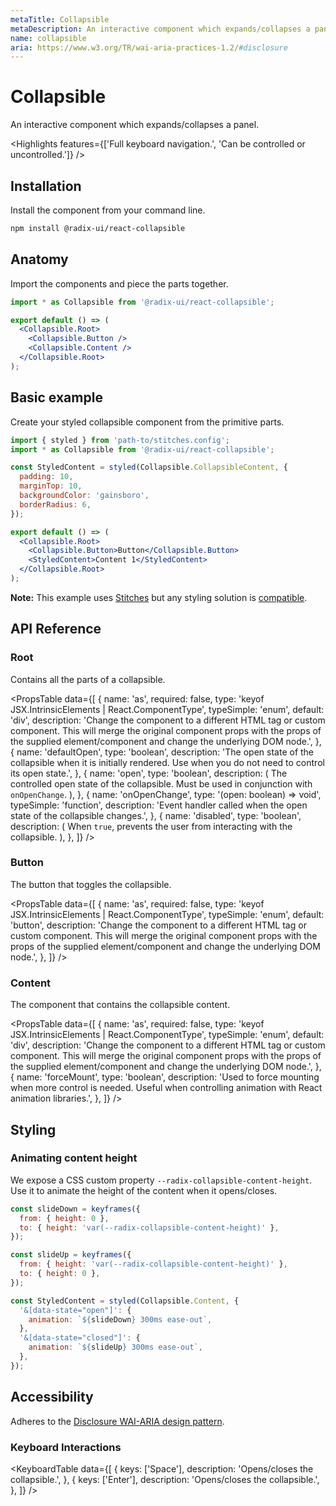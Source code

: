 ```yaml
---
metaTitle: Collapsible
metaDescription: An interactive component which expands/collapses a panel.
name: collapsible
aria: https://www.w3.org/TR/wai-aria-practices-1.2/#disclosure
---
```


# Collapsible

<Description>
  An interactive component which expands/collapses a panel.
</Description>

<Highlights
  features={['Full keyboard navigation.', 'Can be controlled or uncontrolled.']}
/>

## Installation

Install the component from your command line.

```bash
npm install @radix-ui/react-collapsible
```

## Anatomy

Import the components and piece the parts together.

```jsx
import * as Collapsible from '@radix-ui/react-collapsible';

export default () => (
  <Collapsible.Root>
    <Collapsible.Button />
    <Collapsible.Content />
  </Collapsible.Root>
);
```

## Basic example

Create your styled collapsible component from the primitive parts.

```jsx
import { styled } from 'path-to/stitches.config';
import * as Collapsible from '@radix-ui/react-collapsible';

const StyledContent = styled(Collapsible.CollapsibleContent, {
  padding: 10,
  marginTop: 10,
  backgroundColor: 'gainsboro',
  borderRadius: 6,
});

export default () => (
  <Collapsible.Root>
    <Collapsible.Button>Button</Collapsible.Button>
    <StyledContent>Content 1</StyledContent>
  </Collapsible.Root>
);
```

<Note>

**Note:** This example uses [Stitches](https://stitches.dev) but any styling solution is [compatible](/docs/primitives/overview/styling).

</Note>

## API Reference

### Root

Contains all the parts of a collapsible.

<PropsTable
  data={[
    {
      name: 'as',
      required: false,
      type: 'keyof JSX.IntrinsicElements | React.ComponentType<any>',
      typeSimple: 'enum',
      default: 'div',
      description:
        'Change the component to a different HTML tag or custom component. This will merge the original component props with the props of the supplied element/component and change the underlying DOM node.',
    },
    {
      name: 'defaultOpen',
      type: 'boolean',
      description:
        'The open state of the collapsible when it is initially rendered. Use when you do not need to control its open state.',
    },
    {
      name: 'open',
      type: 'boolean',
      description: (
        <span>
          The controlled open state of the collapsible. Must be used in
          conjunction with <Code>onOpenChange</Code>.
        </span>
      ),
    },
    {
      name: 'onOpenChange',
      type: '(open: boolean) => void',
      typeSimple: 'function',
      description:
        'Event handler called when the open state of the collapsible changes.',
    },
    {
      name: 'disabled',
      type: 'boolean',
      description: (
        <span>
          When <Code>true</Code>, prevents the user from interacting with the
          collapsible.
        </span>
      ),
    },
  ]}
/>

### Button

The button that toggles the collapsible.

<PropsTable
  data={[
    {
      name: 'as',
      required: false,
      type: 'keyof JSX.IntrinsicElements | React.ComponentType<any>',
      typeSimple: 'enum',
      default: 'button',
      description:
        'Change the component to a different HTML tag or custom component. This will merge the original component props with the props of the supplied element/component and change the underlying DOM node.',
    },
  ]}
/>

### Content

The component that contains the collapsible content.

<PropsTable
  data={[
    {
      name: 'as',
      required: false,
      type: 'keyof JSX.IntrinsicElements | React.ComponentType<any>',
      typeSimple: 'enum',
      default: 'div',
      description:
        'Change the component to a different HTML tag or custom component. This will merge the original component props with the props of the supplied element/component and change the underlying DOM node.',
    },
    {
      name: 'forceMount',
      type: 'boolean',
      description:
        'Used to force mounting when more control is needed. Useful when controlling animation with React animation libraries.',
    },
  ]}
/>

## Styling

### Animating content height

We expose a CSS custom property `--radix-collapsible-content-height`.<br />Use it to animate the height of the content when it opens/closes.

```jsx
const slideDown = keyframes({
  from: { height: 0 },
  to: { height: 'var(--radix-collapsible-content-height)' },
});

const slideUp = keyframes({
  from: { height: 'var(--radix-collapsible-content-height)' },
  to: { height: 0 },
});

const StyledContent = styled(Collapsible.Content, {
  '&[data-state="open"]': {
    animation: `${slideDown} 300ms ease-out`,
  },
  '&[data-state="closed"]': {
    animation: `${slideUp} 300ms ease-out`,
  },
});
```

## Accessibility

Adheres to the [Disclosure WAI-ARIA design pattern](https://www.w3.org/TR/wai-aria-practices-1.2/#disclosure).

### Keyboard Interactions

<KeyboardTable
  data={[
    {
      keys: ['Space'],
      description: 'Opens/closes the collapsible.',
    },
    {
      keys: ['Enter'],
      description: 'Opens/closes the collapsible.',
    },
  ]}
/>
